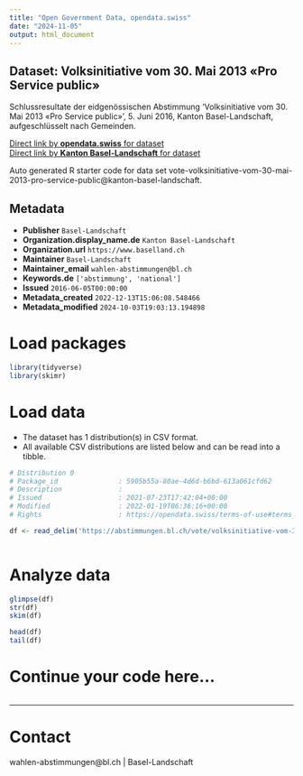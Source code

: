 ```yaml
---
title: "Open Government Data, opendata.swiss"
date: "2024-11-05"
output: html_document
---
```


## Dataset: Volksinitiative vom 30. Mai 2013 «Pro Service public»

Schlussresultate der eidgenössischen Abstimmung 'Volksinitiative vom 30. Mai 2013 «Pro Service public»', 5. Juni 2016, Kanton Basel-Landschaft, aufgeschlüsselt nach Gemeinden.

[Direct link by **opendata.swiss** for dataset](https://opendata.swiss/de/dataset/volksinitiative-vom-30-mai-2013-pro-service-public)<br>
[Direct link by **Kanton Basel-Landschaft** for dataset](https://abstimmungen.bl.ch/vote/volksinitiative-vom-30-mai-2013-pro-service-public/data)

Auto generated R starter code for data set vote-volksinitiative-vom-30-mai-2013-pro-service-public@kanton-basel-landschaft.

## Metadata

- **Publisher** `Basel-Landschaft`
- **Organization.display_name.de** `Kanton Basel-Landschaft`
- **Organization.url** `https://www.baselland.ch`
- **Maintainer** `Basel-Landschaft`
- **Maintainer_email** `wahlen-abstimmungen@bl.ch`
- **Keywords.de** `['abstimmung', 'national']`
- **Issued** `2016-06-05T00:00:00`
- **Metadata_created** `2022-12-13T15:06:08.548466`
- **Metadata_modified** `2024-10-03T19:03:13.194898`


# Load packages

```r

library(tidyverse)
library(skimr)

```

# Load data

-   The dataset has 1 distribution(s) in CSV format.
-   All available CSV distributions are listed below and can be read into a tibble.

```r

# Distribution 0
# Package_id               : 5905b55a-80ae-4d6d-b6bd-613a061cfd62
# Description              : 
# Issued                   : 2021-07-23T17:42:04+00:00
# Modified                 : 2022-01-19T06:36:16+00:00
# Rights                   : https://opendata.swiss/terms-of-use#terms_by

df <- read_delim('https://abstimmungen.bl.ch/vote/volksinitiative-vom-30-mai-2013-pro-service-public/data-csv')



```

# Analyze data

```r

glimpse(df)
str(df)
skim(df)

head(df)
tail(df)

```

# Continue your code here...

```r

```

------------------------------------------------------------------------

# Contact

wahlen-abstimmungen@bl.ch | Basel-Landschaft
